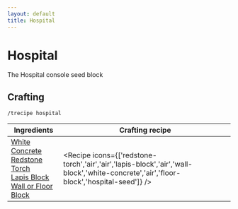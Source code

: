```yaml
---
layout: default
title: Hospital
---
```



Hospital
===================

The Hospital console seed block 

## Crafting

`/trecipe hospital`

| Ingredients | Crafting recipe |
| ----------- | --------------- |
| [White Concrete](https://minecraft.wiki/w/White_Concrete)<br/>[Redstone Torch](https://minecraft.wiki/w/Redstone_Torch)<br/>[Lapis Block](https://minecraft.wiki/w/Lapis_Block)<br/>[Wall or Floor Block](/walls) | <Recipe icons={['redstone-torch','air','air','lapis-block','air','wall-block','white-concrete','air','floor-block','hospital-seed']} /> |

